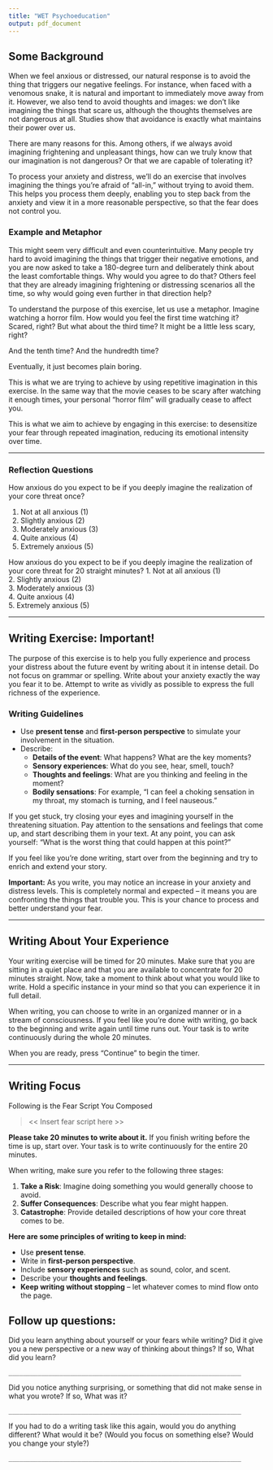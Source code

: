```yaml
---
title: "WET Psychoeducation"
output: pdf_document
---
```


## Some Background

When we feel anxious or distressed, our natural response is to avoid the thing that triggers our negative feelings.
For instance, when faced with a venomous snake, it is natural and important to immediately move away from it.
However, we also tend to avoid thoughts and images: we don’t like imagining the things that scare us, although the thoughts themselves are not dangerous at all.
Studies show that avoidance is exactly what maintains their power over us.

There are many reasons for this.
Among others, if we always avoid imagining frightening and unpleasant things, how can we truly know that our imagination is not dangerous?
Or that we are capable of tolerating it?

To process your anxiety and distress, we’ll do an exercise that involves imagining the things you’re afraid of “all-in,” without trying to avoid them.
This helps you process them deeply, enabling you to step back from the anxiety and view it in a more reasonable perspective, so that the fear does not control you.

### Example and Metaphor

This might seem very difficult and even counterintuitive.
Many people try hard to avoid imagining the things that trigger their negative emotions, and you are now asked to take a 180-degree turn and deliberately think about the least comfortable things.
Why would you agree to do that?
Others feel that they are already imagining frightening or distressing scenarios all the time, so why would going even further in that direction help?

To understand the purpose of this exercise, let us use a metaphor.
Imagine watching a horror film.
How would you feel the first time watching it?
Scared, right?
But what about the third time?
It might be a little less scary, right?

And the tenth time?
And the hundredth time?

Eventually, it just becomes plain boring.

This is what we are trying to achieve by using repetitive imagination in this exercise.
In the same way that the movie ceases to be scary after watching it enough times, your personal "horror film" will gradually cease to affect you.

This is what we aim to achieve by engaging in this exercise: to desensitize your fear through repeated imagination, reducing its emotional intensity over time.

---

### Reflection Questions

How anxious do you expect to be if you deeply imagine the realization of your core threat once?

1. Not at all anxious (1)  
2. Slightly anxious (2)  
3. Moderately anxious (3)  
4. Quite anxious (4)  
5. Extremely anxious (5)  

How anxious do you expect to be if you deeply imagine the realization of your core threat for 20 straight minutes?
1. Not at all anxious (1)  
2. Slightly anxious (2)  
3. Moderately anxious (3)  
4. Quite anxious (4)  
5. Extremely anxious (5)  

---

## Writing Exercise: Important!

The purpose of this exercise is to help you fully experience and process your distress about the future event by writing about it in intense detail.
Do not focus on grammar or spelling.
Write about your anxiety exactly the way you fear it to be.
Attempt to write as vividly as possible to express the full richness of the experience.

### Writing Guidelines

- Use **present tense** and **first-person perspective** to simulate your involvement in the situation. 
- Describe:
  - **Details of the event**: What happens? What are the key moments?
  - **Sensory experiences**: What do you see, hear, smell, touch?
  - **Thoughts and feelings**: What are you thinking and feeling in the moment?
  - **Bodily sensations**: For example, "I can feel a choking sensation in my throat, my stomach is turning, and I feel nauseous."

If you get stuck, try closing your eyes and imagining yourself in the threatening situation.
Pay attention to the sensations and feelings that come up, and start describing them in your text.
At any point, you can ask yourself: “What is the worst thing that could happen at this point?”

If you feel like you’re done writing, start over from the beginning and try to enrich and extend your story.

**Important:** As you write, you may notice an increase in your anxiety and distress levels.
This is completely normal and expected – it means you are confronting the things that trouble you.
This is your chance to process and better understand your fear.

---

## Writing About Your Experience

Your writing exercise will be timed for 20 minutes.
Make sure that you are sitting in a quiet place and that you are available to concentrate for 20 minutes straight.
Now, take a moment to think about what you would like to write.
Hold a specific instance in your mind so that you can experience it in full detail.

When writing, you can choose to write in an organized manner or in a stream of consciousness.
If you feel like you’re done with writing, go back to the beginning and write again until time runs out.
Your task is to write continuously during the whole 20 minutes.

When you are ready, press "Continue" to begin the timer.

---

## Writing Focus


Following is the Fear Script You Composed

> << Insert fear script here >>

**Please take 20 minutes to write about it.** If you finish writing before the time is up, start over.
Your task is to write continuously for the entire 20 minutes.

When writing, make sure you refer to the following three stages:

1. **Take a Risk**: Imagine doing something you would generally choose to avoid.
2. **Suffer Consequences**: Describe what you fear might happen.
3. **Catastrophe**: Provide detailed descriptions of how your core threat comes to be.

**Here are some principles of writing to keep in mind:**

- Use **present tense**.  
- Write in **first-person perspective**.  
- Include **sensory experiences** such as sound, color, and scent.  
- Describe your **thoughts and feelings**.  
- **Keep writing without stopping** – let whatever comes to mind flow onto the page.

## Follow up questions:

Did you learn anything about yourself or your fears while writing? Did it give you a new perspective or a new way of thinking about things? If so, What did you learn?

`________________________________________________________________`

Did you notice anything surprising, or something that did not make sense in what you wrote? If so, What was it?

`________________________________________________________________`  

If you had to do a writing task like this again, would you do anything different? What would it be? (Would you focus on something else? Would you change your style?)

`________________________________________________________________`  

